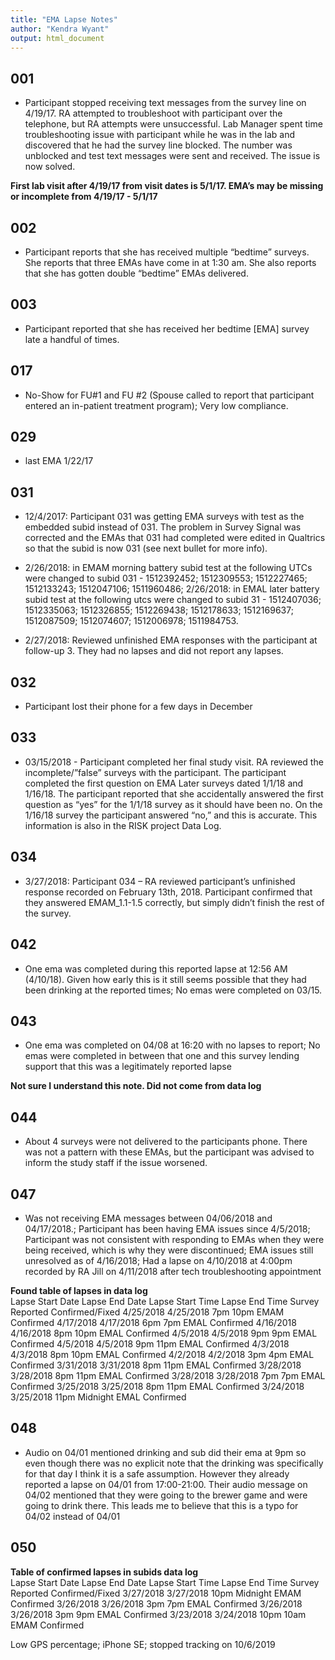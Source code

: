 ```yaml
---
title: "EMA Lapse Notes"
author: "Kendra Wyant"
output: html_document
---
```


## 001

-  Participant stopped receiving text messages from the survey line on 4/19/17. RA attempted to troubleshoot with participant over the telephone, but RA attempts were unsuccessful. Lab Manager spent time troubleshooting issue with participant while he was in the lab and discovered that he had the survey line blocked. The number was unblocked and test text messages were sent and received. The issue is now solved.   

**First lab visit after 4/19/17 from visit dates is 5/1/17. EMA's may be missing or incomplete from 4/19/17 - 5/1/17**   


## 002

- Participant reports that she has received multiple “bedtime” surveys. She reports that three EMAs have come in at 1:30 am. She also reports that she has gotten double “bedtime” EMAs delivered.    


## 003  

- Participant reported that she has received her bedtime [EMA] survey late a handful of times.   


## 017

- No-Show for FU#1 and FU #2 (Spouse called to report that participant entered an in-patient treatment program); Very low compliance.    


## 029

- last EMA 1/22/17  


## 031

- 12/4/2017: Participant 031 was getting EMA surveys with test as the embedded subid instead of 031. The problem in Survey Signal was corrected and the EMAs that 031 had completed were edited in Qualtrics so that the subid is now 031 (see next bullet for more info).   

- 2/26/2018: in EMAM morning battery subid test at the following UTCs were changed to subid 031 - 1512392452; 1512309553; 1512227465; 1512133243; 1512047106; 1511960486; 2/26/2018: in EMAL later battery subid test at the following utcs were changed to subid 31 - 1512407036; 1512335063; 1512326855; 1512269438; 1512178633; 1512169637; 1512087509; 1512074607; 1512006978; 1511984753.   

- 2/27/2018: Reviewed unfinished EMA responses with the participant at follow-up 3. They had no lapses and did not report any lapses.   


## 032

- Participant lost their phone for a few days in December


## 033

- 03/15/2018 - Participant completed her final study visit. RA reviewed the incomplete/”false” surveys with the participant. The participant completed the first question on EMA Later surveys dated 1/1/18 and 1/16/18. The participant reported that she accidentally answered the first question as “yes” for the 1/1/18 survey as it should have been no. On the 1/16/18 survey the participant answered “no,” and this is accurate. This information is also in the RISK project Data Log. 


## 034

- 3/27/2018: Participant 034 – RA reviewed participant’s unfinished response recorded on February 13th, 2018. Participant confirmed that they answered EMAM_1.1-1.5 correctly, but simply didn’t finish the rest of the survey.     


## 042

- One ema was completed during this reported lapse at 12:56 AM (4/10/18). Given how early this is it still seems possible that they had been drinking at the reported times; No emas were completed on 03/15.   


## 043

- One ema was completed on 04/08 at 16:20 with no lapses to report; No emas were completed in between that one and this survey lending support that this was a legitimately reported lapse   

**Not sure I understand this note. Did not come from data log**


## 044

- About 4 surveys were not delivered to the participants phone. There was not a pattern with these EMAs, but the participant was advised to inform the study staff if the issue worsened.  


## 047

- Was not receiving EMA messages between 04/06/2018 and 04/17/2018.; Participant has been having EMA issues since 4/5/2018; Participant was not consistent with responding to EMAs when they were being received, which is why they were discontinued; EMA issues still unresolved as of 4/16/2018; Had a lapse on 4/10/2018 at 4:00pm recorded by RA Jill on 4/11/2018 after tech troubleshooting appointment     


**Found table of lapses in data log**    
Lapse Start Date	Lapse End Date	Lapse Start Time	Lapse End Time	Survey Reported	Confirmed/Fixed
4/25/2018	4/25/2018	7pm	10pm	EMAM	Confirmed
4/17/2018	4/17/2018	6pm	7pm	EMAL	Confirmed
4/16/2018	4/16/2018	8pm	10pm	EMAL	Confirmed
4/5/2018	4/5/2018	9pm	9pm	EMAL	Confirmed
4/5/2018	4/5/2018	9pm	11pm	EMAL	Confirmed
4/3/2018	4/3/2018	8pm	10pm	EMAL	Confirmed
4/2/2018	4/2/2018	3pm	4pm	EMAL	Confirmed
3/31/2018	3/31/2018	8pm	11pm	EMAL	Confirmed
3/28/2018	3/28/2018	8pm	11pm	EMAL	Confirmed
3/28/2018	3/28/2018	7pm	7pm	EMAL	Confirmed
3/25/2018	3/25/2018	8pm	11pm	EMAL	Confirmed
3/24/2018	3/25/2018	11pm	Midnight	EMAL	Confirmed

  
## 048

- Audio on 04/01 mentioned drinking and sub did their ema at 9pm so even though there was no explicit note that the drinking was specifically for that day I think it is a safe assumption. However they already reported a lapse on 04/01 from 17:00-21:00. Their audio message on 04/02 mentioned that they were going to the brewer game and were going to drink there. This leads me to believe that this is a typo for 04/02 instead of 04/01



## 050 

**Table of confirmed lapses in subids data log**     
Lapse Start Date	Lapse End Date	Lapse Start Time	Lapse End Time	Survey Reported	Confirmed/Fixed
3/27/2018	3/27/2018	10pm	Midnight	EMAM	Confirmed
3/26/2018	3/26/2018	3pm	7pm	EMAL	Confirmed
3/26/2018	3/26/2018	3pm	9pm	EMAL	Confirmed
3/23/2018	3/24/2018	10pm	10am	EMAM	Confirmed



Low GPS percentage; iPhone SE; stopped tracking on 10/6/2019
